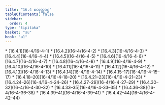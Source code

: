 ```yaml
---
title: "16.4 စတုတ္ထဝဂ္ဂ"
tableOfContents: false
sidebar:
  order: 4
type: "tipitaka"
basket: "su"
book: "a1"
---
```



<DynamicBreadcrumb />



<TableOfContents book="a1" section="16.4">
* [16.4.1](16-4/16-4-1)
* [16.4.2](16-4/16-4-2)
* [16.4.3](16-4/16-4-3)
* [16.4.4](16-4/16-4-4)
* [16.4.5](16-4/16-4-5)
* [16.4.6](16-4/16-4-6)
* [16.4.7](16-4/16-4-7)
* [16.4.8](16-4/16-4-8)
* [16.4.9](16-4/16-4-9)
* [16.4.10](16-4/16-4-10)
* [16.4.11](16-4/16-4-11)
* [16.4.12](16-4/16-4-12)
* [16.4.13](16-4/16-4-13)
* [16.4.14](16-4/16-4-14)
* [16.4.15–17](16-4/16-4-15–17)
* [16.4.18–20](16-4/16-4-18–20)
* [16.4.21–23](16-4/16-4-21–23)
* [16.4.24–26](16-4/16-4-24–26)
* [16.4.27–29](16-4/16-4-27–29)
* [16.4.30–32](16-4/16-4-30–32)
* [16.4.33–35](16-4/16-4-33–35)
* [16.4.36–38](16-4/16-4-36–38)
* [16.4.39–41](16-4/16-4-39–41)
* [16.4.42–44](16-4/16-4-42–44)
</TableOfContents>